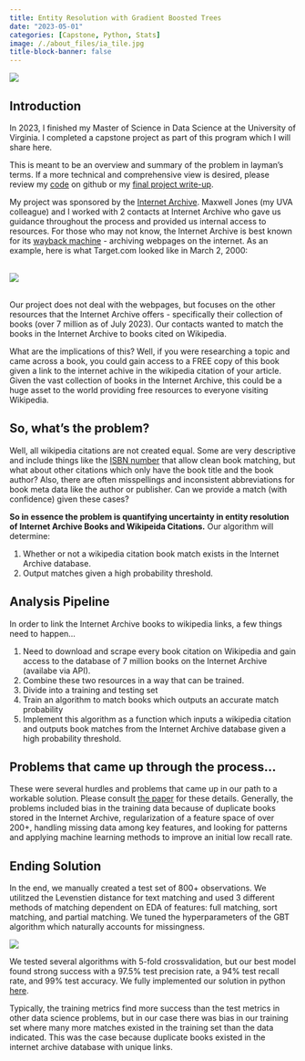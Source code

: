 ```yaml
---
title: Entity Resolution with Gradient Boosted Trees
date: "2023-05-01"
categories: [Capstone, Python, Stats]
image: /./about_files/ia_tile.jpg
title-block-banner: false
---
```


![](/./about_files/IA_banner.png){fig-align="center"}

## Introduction

In 2023, I finished my Master of Science in Data Science at the University of Virginia. I completed a capstone project as part of this program which I will share here. 

:::{.callout-tip}
This is meant to be an overview and summary of the problem in layman's terms. If a more technical and comprehensive view is desired, please review my [code](https://github.com/acbass49/wiki2ia) on github or my [final project write-up](/projects/internet_archive/Final_Writeup.pdf).
:::

My project was sponsored by the [Internet Archive](https://archive.org/). Maxwell Jones (my UVA colleague) and I worked with 2 contacts at Internet Archive who gave us guidance throughout the process and provided us internal access to resources. For those who may not know, the Internet Archive is best known for its [wayback machine](https://archive.org/web/) - archiving webpages on the internet. As an example, here is what Target.com looked like in March 2, 2000:

<br/>
![](/about_files/capstone1.png)   
<br/>

Our project does not deal with the webpages, but focuses on the other resources that the Internet Archive offers - specifically their collection of books (over 7 million as of July 2023). Our contacts wanted to match the books in the Internet Archive to books cited on Wikipedia.

What are the implications of this? Well, if you were researching a topic and came across a book, you could gain access to a FREE copy of this book given a link to the internet achive in the wikipedia citation of your article. Given the vast collection of books in the Internet Archive, this could be a huge asset to the world providing free resources to everyone visiting Wikipedia.

## So, what's the problem?

Well, all wikipedia citations are not created equal. Some are very descriptive and include things like the [ISBN number](https://en.wikipedia.org/wiki/ISBN) that allow clean book matching, but what about other citations which only have the book title and the book author? Also, there are often misspellings and inconsistent abbreviations for book meta data like the author or publisher. Can we provide a match (with confidence) given these cases?

**So in essence the problem is quantifying uncertainty in entity resolution of Internet Archive Books and Wikipeida Citations.** Our algorithm will determine:

1. Whether or not a wikipedia citation book match exists in the Internet Archive database.
2. Output matches given a high probability threshold.

## Analysis Pipeline

In order to link the Internet Archive books to wikipedia links, a few things need to happen...

1. Need to download and scrape every book citation on Wikipedia and gain access to the database of 7 million books on the Internet Archive (availabe via API).
2. Combine these two resources in a way that can be trained.
3. Divide into a training and testing set
4. Train an algorithm to match books which outputs an accurate match probability
5. Implement this algorithm as a function which inputs a wikipedia citation and outputs book matches from the Internet Archive database given a high probability threshold.

## Problems that came up through the process...

These were several hurdles and problems that came up in our path to a workable solution. Please consult [the paper](/projects/internet_archive/Final_Writeup.pdf) for these details. Generally, the problems included bias in the training data because of duplicate books stored in the Internet Archive, regularization of a feature space of over 200+, handling missing data among key features, and looking for patterns and applying machine learning methods to improve an initial low recall rate.

## Ending Solution

In the end, we manually created a test set of 800+ observations. We utilitzed the Levenstien distance for text matching and used 3 different methods of matching dependent on EDA of features: full matching, sort matching, and partial matching. We tuned the hyperparameters of the GBT algorithm which naturally accounts for missingness.

![](/about_files/capstone2.png)

We tested several algorithms with 5-fold crossvalidation, but our best model found strong success with a 97.5% test precision rate, a 94% test recall rate, and 99% test accuracy. We fully implemented our solution in python [here](https://github.com/acbass49/wiki2ia).

:::{.callout-note}
Typically, the training metrics find more success than the test metrics in other data science problems, but in our case there was bias in our training set where many more matches existed in the training set than the data indicated. This was the case because duplicate books existed in the internet archive database with unique links.
:::
